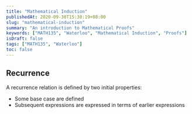 ```yaml
---
title: "Mathematical Induction"
publishedAt: 2020-09-30T15:30:19+08:00
slug: "mathematical-induction"
summary: "An introduction to Mathematical Proofs"
keywords: ["MATH135", "Waterloo", "Mathematical Induction", "Proofs"]
isDraft: false
tags: ["MATH135", "Waterloo"]
toc: false
---
```



## Recurrence

A recurrence relation is defined by two initial properties:

* Some base case are defined
* Subsequent expressions are expressed in terms of earlier expressions

